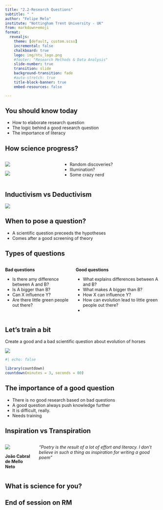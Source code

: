 ```yaml
---
title: "2.2-Research Questions"
subtitle: " "
author: "Felipe Melo"
institute: "Nottingham Trent University - UK"
from: markdown+emoji
format:
  revealjs:
    theme: [default, custom.scss]
    incremental: false
    chalkboard: true
    logo: img/ntu_logo.png
    #footer: "Research Methods & Data Analysis"
    slide-number: true
    transition: slide
    background-transition: fade
    #auto-stretch: true
    title-block-banner: true
    embed-resources: false

---
```


## You should know today

- How to elaborate research question
- The logic behind a good research question
- The importance of literacy

## How science progress?

::::{.columns}
:::{.column}

![](https://pedley-smith.uk/wp-content/uploads/2014/04/eureka_1_.gif)

![](https://scottberkun.com/wp-content/uploads/2010/01/Newton_apple.jpg)
:::

:::{.column .fragment}

- Random discoveries?
- Illumination?
- Some crazy nerd

:::
::::

## Inductivism vs Deductivism

![](https://www.simplypsychology.org/wp-content/uploads/inductive-deductive.jpg){fig-align="center"}

## When to pose a question?

- A scientific question preceeds the hypotheses
- Comes after a good screening of theory

## Types of questions

::::{.columns}
:::{.column}
**Bad questions**

- Is there amy difference between A and B?
- Is A bigger than B?
- Can X influence Y?
- Are there little green people out there?

:::

:::{.column .fragment}
**Good questions**

- What explains differences between A and B?
- What makes A bigger than B?
- How X can influence Y?
- How can evolution lead to little green people out there?
-

:::
::::

## Let's train a bit

Create a good and a bad scientific question about evolution of horses

![](https://www.geographyrealm.com/wp-content/uploads/2022/06/horse-evolution-Aldona-Adobe-358922732.jpg)

```r
#| echo: false

library(countdown)
countdown(minutes = 3, seconds = 00)

```

## The importance of a good question

- There is no good research based on bad questions
- A good question always push knowledge further
- It is difficult, really.
- Needs training

## Inspiration vs Transpiration

::::{.columns}

:::{.column}

![](https://upload.wikimedia.org/wikipedia/en/2/24/Jo%C3%A3o_Cabral.jpg)

**João Cabral de Mello Neto**
:::

:::{.column}

*"Poetry is the result of a lot of effort and literacy. I don't believe in such a thing as inspiration for writing a good poem"*

:::

::::

## What is science for you?

## End of session on RM {.center}

